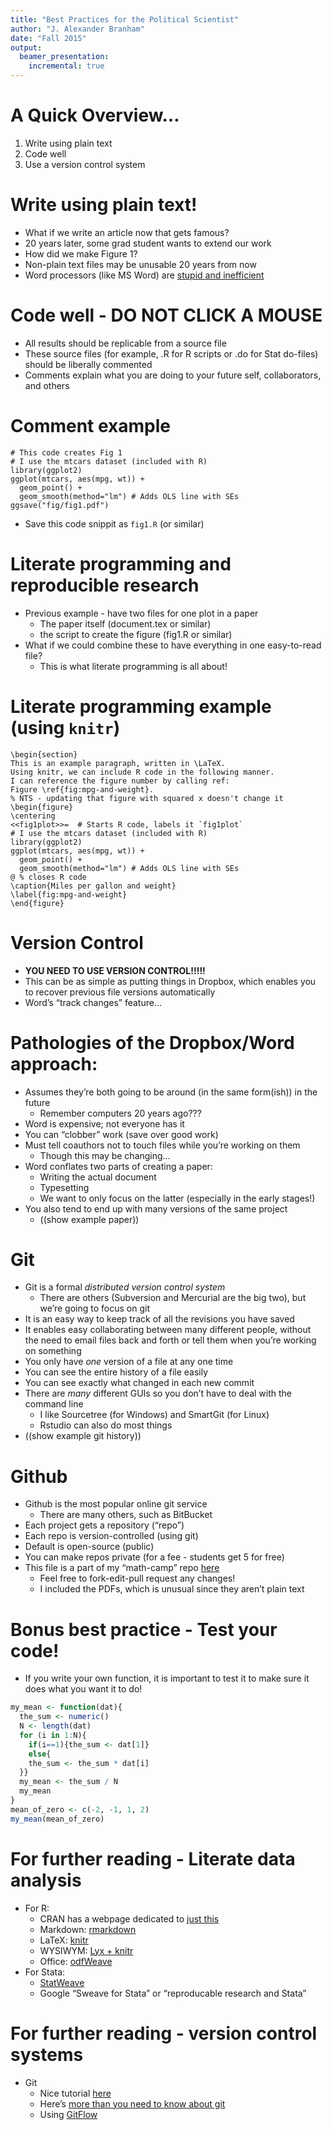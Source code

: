 ```yaml
---
title: "Best Practices for the Political Scientist"
author: "J. Alexander Branham"
date: "Fall 2015"
output:
  beamer_presentation:
    incremental: true
---
```


# A Quick Overview...
1. Write using plain text
2. Code well
3. Use a version control system

# Write using plain text!
* What if we write an article now that gets famous?
* 20 years later, some grad student wants to extend our work
* How did we make Figure 1?
* Non-plain text files may be unusable 20 years from now
* Word processors (like MS Word) are [stupid and inefficient](http://ricardo.ecn.wfu.edu/~cottrell/wp.html)

# Code well - DO NOT CLICK A MOUSE
* All results should be replicable from a source file
* These source files (for example, .R for R scripts or .do for Stat do-files) should be liberally commented
* Comments explain what you are doing to your future self, collaborators, and others

# Comment example
```
# This code creates Fig 1
# I use the mtcars dataset (included with R)
library(ggplot2)
ggplot(mtcars, aes(mpg, wt)) +
  geom_point() +
  geom_smooth(method="lm") # Adds OLS line with SEs
ggsave("fig/fig1.pdf")
```
* Save this code snippit as `fig1.R` (or similar)

# Literate programming and reproducible research
* Previous example - have two files for one plot in a paper
    + The paper itself (document.tex or similar)
    + the script to create the figure (fig1.R or similar)
* What if we could combine these to have everything in one easy-to-read file?
    + This is what literate programming is all about!

# Literate programming example (using `knitr`)

```
\begin{section}
This is an example paragraph, written in \LaTeX.
Using knitr, we can include R code in the following manner.
I can reference the figure number by calling ref:
Figure \ref{fig:mpg-and-weight}.
% NTS - updating that figure with squared x doesn't change it
\begin{figure}
\centering
<<fig1plot>>=  # Starts R code, labels it `fig1plot`
# I use the mtcars dataset (included with R)
library(ggplot2)
ggplot(mtcars, aes(mpg, wt)) +
  geom_point() +
  geom_smooth(method="lm") # Adds OLS line with SEs
@ % closes R code
\caption{Miles per gallon and weight}
\label{fig:mpg-and-weight}
\end{figure}
```

# Version Control
* **YOU NEED TO USE VERSION CONTROL!!!!!**
* This can be as simple as putting things in Dropbox, which enables you to recover previous file versions automatically
* Word's "track changes" feature...

# Pathologies of the Dropbox/Word approach:
* Assumes they're both going to be around (in the same form(ish)) in the future
    + Remember computers 20 years ago???
* Word is expensive; not everyone has it
* You can "clobber" work (save over good work)
* Must tell coauthors not to touch files while you're working on them
    + Though this may be changing...
* Word conflates two parts of creating a paper:
    + Writing the actual document
    + Typesetting
    + We want to only focus on the latter (especially in the early stages!)
* You also tend to end up with many versions of the same project
    + ((show example paper))


# Git
* Git is a formal *distributed version control system*
    + There are others (Subversion and Mercurial are the big two), but we're going to focus on git
* It is an easy way to keep track of all the revisions you have saved
* It enables easy collaborating between many different people, without the need to email files back and forth or tell them when you're working on something
* You only have *one* version of a file at any one time
* You can see the entire history of a file easily
* You can see exactly what changed in each new commit
* There are *many* different GUIs so you don't have to deal with the command line
    + I like Sourcetree (for Windows) and SmartGit (for Linux)
    + Rstudio can also do most things 
* ((show example git history))

# Github
* Github is the most popular online git service
    + There are many others, such as BitBucket
* Each project gets a repository ("repo")
* Each repo is version-controlled (using git)
* Default is open-source (public)
* You can make repos private (for a fee - students get 5 for free)
* This file is a part of my "math-camp" repo [here](www.github.com/jabranham/math-camp)
    + Feel free to fork-edit-pull request any changes!
    + I included the PDFs, which is unusual since they aren't plain text

# Bonus best practice - Test your code!
* If you write your own function, it is important to test it to make sure it does what you want it to do!
```r
my_mean <- function(dat){
  the_sum <- numeric()
  N <- length(dat)
  for (i in 1:N){
    if(i==1){the_sum <- dat[1]}
    else{
    the_sum <- the_sum * dat[i]
  }}
  my_mean <- the_sum / N
  my_mean
}
mean_of_zero <- c(-2, -1, 1, 2)
my_mean(mean_of_zero)
```

# For further reading - Literate data analysis
* For R:
    + CRAN has a webpage dedicated to [just this](https://cran.r-project.org/web/views/ReproducibleResearch.html)
    + Markdown: [rmarkdown](http://www.rmarkdown.rstudio.com)
    + LaTeX: [knitr](http://yihui.name/knitr/)
    + WYSIWYM: [Lyx + knitr](www.lyx.org)
    + Office: [odfWeave](https://cran.r-project.org/web/packages/odfWeave/index.html)
* For Stata:
    + [StatWeave](http://homepage.cs.uiowa.edu/~rlenth/StatWeave/)
    + Google "Sweave for Stata" or "reproducable research and Stata"

# For further reading - version control systems
* Git
    + Nice tutorial [here](https://try.github.io/levels/1/challenges/1)
    + Here's [more than you need to know about git](https://www.atlassian.com/git/tutorials)
    + Using [GitFlow](http://nvie.com/posts/a-successful-git-branching-model/)
